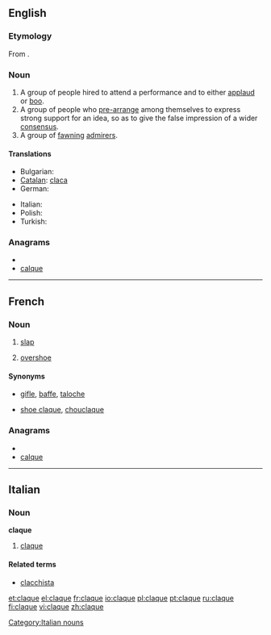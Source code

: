 {{also|Claque}}
==English==

===Etymology===
From {{etyl|fr}} {{term|lang=fr|claquer||to clap one's hands}}.

===Noun===
{{en-noun}}

# A group of people hired to attend a performance and to either [[applaud]] or [[boo]].
# A group of people who [[pre-arrange]] among themselves to express strong support for an idea, so as to give the false impression of a wider [[consensus]].
# A group of [[fawning]] [[admirer]]s.

====Translations====
{{trans-top|people hired to applaud or boo}}
* Bulgarian: {{t|bg|клакьори|p}}
* [[Catalan]]: [[claca]] {{f}}
* German: {{t-|de|Claque|f}}
{{trans-mid}}
* Italian: {{t-|it|claque|f}}
* Polish: {{t+|pl|klaka|f}}
* Turkish: {{t+|tr|şakşakçı}}
{{trans-bottom}}


===Anagrams===
* {{alphagram|acelqu}}
* [[calque#English|calque]]


----

==French==

===Noun===
{{fr-noun|f}}

# [[slap#English|slap]]
# {{Quebec}} [[overshoe]]

====Synonyms====
* {{i-c|slap}} [[gifle]], [[baffe]], [[taloche]]
* {{i-c|overshoe}} [[shoe claque]], [[chouclaque]]

===Anagrams===
* {{alphagram|acelqu}}
* [[calque#French|calque]]


----

==Italian==

===Noun===
'''claque'''  {{f}} {{inv}}

# [[claque#English|claque]]

====Related terms====
*[[clacchista]]

[[Category:Italian nouns]]

[[et:claque]]
[[el:claque]]
[[fr:claque]]
[[io:claque]]
[[pl:claque]]
[[pt:claque]]
[[ru:claque]]
[[fi:claque]]
[[vi:claque]]
[[zh:claque]]